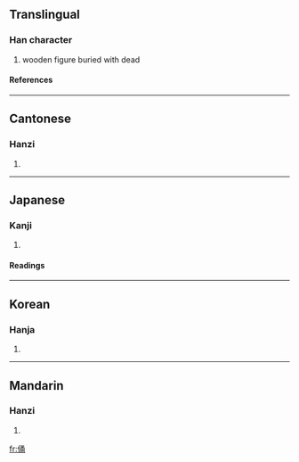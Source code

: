 ==Translingual==
===Han character===
{{Han char|rad=人|as=07|sn=9|four=2722<sub>7</sub>|canj=人弓戈月 (ONIB)}}
# wooden figure buried with dead
====References====
{{Han ref|kx=0104.250|dkj=00683|dj=0221.090|hdz=10168.020|uh=4FD1|ud=20433|bh=AB4D|bd=43853}}
----
==Cantonese==
===Hanzi===
{{yue-hanzi|jyut=|y=yung2}}
# {{defn|Cantonese}}
----
==Japanese==
===Kanji===
{{ja-kanji|grade=|rs=人07}}
# {{defn|Japanese}} 
====Readings====
{{ja-readings|on=[[よう]] (yō), [[ゆう]] (yū), [[とう]] (tō)|kun=[[いたむ]] (itamu)}}
----
==Korean==
===Hanja===
{{ko-hanja|hangeul=용|rv=yong|mr=yong}}
# {{defn|Korean}}
----
==Mandarin==
===Hanzi===
{{cmn-hanzi|pin=[[yǒng]] (yong3)|wg=yung<sup>3</sup>}}
# {{defn|Mandarin}}

[[fr:俑]]